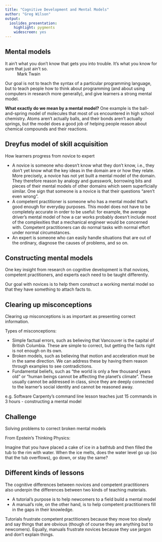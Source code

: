 ```yaml
---
title: "Cognitive Development and Mental Models"
author: "Greg Wilson"
output:
  ioslides_presentation:
    highlight: pygments
    widescreen: yes
---
```


## Mental models

It ain't what you don't know that gets you into trouble. It's what you know for sure that just ain't so.   
~ Mark Twain

Our goal is not to teach the syntax of a particular programming language, but to teach people how to think about programming (and about using computers in research more generally), and give learners a strong
mental model.

**What exactly do we mean by a mental model?**   One example is the ball-and-spring model of molecules that most of us encountered in high school chemistry. Atoms aren't actually balls, and their bonds aren't actually springs, but the model does a good job of helping people reason about chemical compounds and their reactions.

## Dreyfus model of skill acquisition

How learners progress from novice to expert

- A novice is someone who doesn't know what they don't know, i.e., they don't yet know what the key ideas in the domain are or how they relate. More precisely, a novice has not yet built a mental model of the domain. They therefore reason by analogy and guesswork, borrowing bits and pieces of their mental models of other domains which seem superficially similar. One sign that someone is a novice is that their questions "aren't even wrong".  
- A competent practitioner is someone who has a mental model that's good enough for everyday purposes. This model does not have to be completely accurate in order to be useful: for example, the average driver's mental model of how a car works probably doesn't include most of the complexities that a mechanical engineer would be concerned with. Competent practitioners can do normal tasks with normal effort under normal circumstances.  
- An expert is someone who can easily handle situations that are out of the ordinary, diagnose the causes of problems, and so on. 

## Constructing mental models

One key insight from research on cognitive development is that novices, competent practitioners, and experts each need to be taught differently.

Our goal with novices is to help them construct a working mental model so that they have something to attach facts to.

## Clearing up misconceptions

Clearing up misconceptions is as important as presenting correct information.

Types of misconceptions:

- Simple factual errors, such as believing that Vancouver is the capital of British Columbia. These are simple to correct, but getting the facts right is not enough on its own.  
- Broken models, such as believing that motion and acceleration must be in the same direction. We can address these by having them reason through examples to see contradictions.  
- Fundamental beliefs, such as "the world is only a few thousand years old" or "human beings cannot be affecting the planet's climate". These usually cannot be addressed in class, since they are deeply connected to the learner's social identity and cannot be reasoned away.

e.g. Software Carpenty's command line lesson teaches just 15 commands in 3 hours - constructing a mental model

## Challenge

Solving problems to correct broken mental models

From Epstein's Thinking Physics:  

Imagine that you have placed a cake of ice in a bathtub and then filled the tub to the rim with water. When the ice melts, does the water level go up (so that the tub overflows), go down, or stay the same?

## Different kinds of lessons

The cognitive differences between novices and competent practitioners also underpin the differences between two kinds of teaching materials. 

- A tutorial's purpose is to help newcomers to a field build a mental model  
- A manual's role, on the other hand, is to help competent practitioners fill in the gaps in their knowledge. 

Tutorials frustrate competent practitioners because they move too slowly and say things that are obvious (though of course they are anything but to newcomers). Equally, manuals frustrate novices because they use jargon and don't explain things. 
